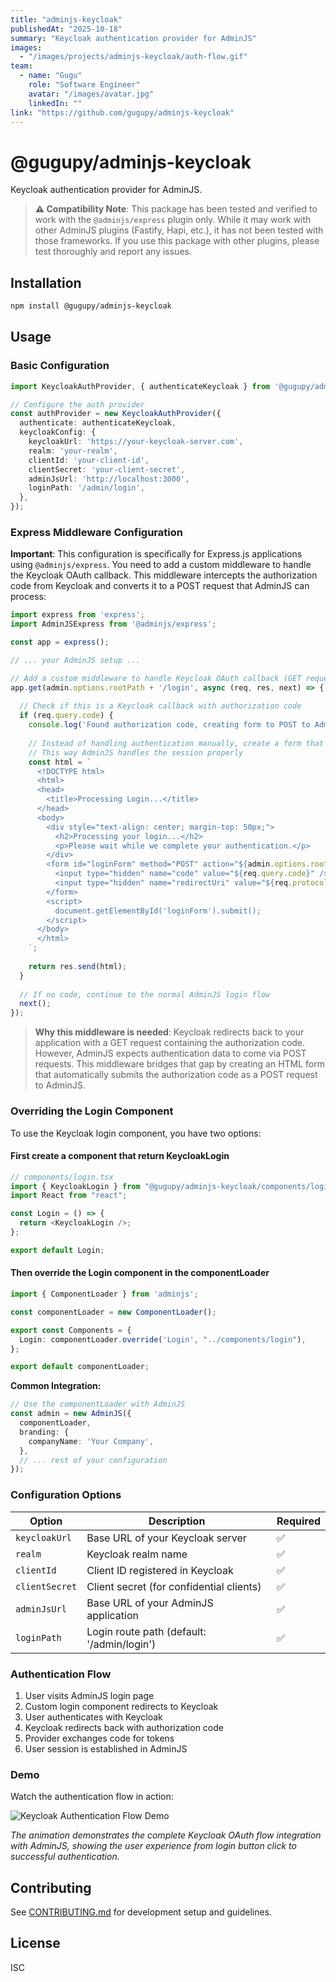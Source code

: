 ```yaml
---
title: "adminjs-keycloak"
publishedAt: "2025-10-18"
summary: "Keycloak authentication provider for AdminJS"
images:
  - "/images/projects/adminjs-keycloak/auth-flow.gif"
team:
  - name: "Gugu"
    role: "Software Engineer"
    avatar: "/images/avatar.jpg"
    linkedIn: ""
link: "https://github.com/gugupy/adminjs-keycloak"
---
```


# @gugupy/adminjs-keycloak

Keycloak authentication provider for AdminJS.

> **⚠️ Compatibility Note**: This package has been tested and verified to work with the `@adminjs/express` plugin only. While it may work with other AdminJS plugins (Fastify, Hapi, etc.), it has not been tested with those frameworks. If you use this package with other plugins, please test thoroughly and report any issues.

## Installation

```bash
npm install @gugupy/adminjs-keycloak
```

## Usage

### Basic Configuration

```typescript
import KeycloakAuthProvider, { authenticateKeycloak } from '@gugupy/adminjs-keycloak';

// Configure the auth provider
const authProvider = new KeycloakAuthProvider({
  authenticate: authenticateKeycloak,
  keycloakConfig: {
    keycloakUrl: 'https://your-keycloak-server.com',
    realm: 'your-realm',
    clientId: 'your-client-id',
    clientSecret: 'your-client-secret',
    adminJsUrl: 'http://localhost:3000',
    loginPath: '/admin/login',
  },
});
```

### Express Middleware Configuration

**Important**: This configuration is specifically for Express.js applications using `@adminjs/express`. You need to add a custom middleware to handle the Keycloak OAuth callback. This middleware intercepts the authorization code from Keycloak and converts it to a POST request that AdminJS can process:

```typescript
import express from 'express';
import AdminJSExpress from '@adminjs/express';

const app = express();

// ... your AdminJS setup ...

// Add a custom middleware to handle Keycloak OAuth callback (GET request with code)
app.get(admin.options.rootPath + '/login', async (req, res, next) => {
  
  // Check if this is a Keycloak callback with authorization code
  if (req.query.code) {
    console.log('Found authorization code, creating form to POST to AdminJS...');
    
    // Instead of handling authentication manually, create a form that POSTs to AdminJS
    // This way AdminJS handles the session properly
    const html = `
      <!DOCTYPE html>
      <html>
      <head>
        <title>Processing Login...</title>
      </head>
      <body>
        <div style="text-align: center; margin-top: 50px;">
          <h2>Processing your login...</h2>
          <p>Please wait while we complete your authentication.</p>
        </div>
        <form id="loginForm" method="POST" action="${admin.options.rootPath}/login" style="display: none;">
          <input type="hidden" name="code" value="${req.query.code}" />
          <input type="hidden" name="redirectUri" value="${req.protocol}://${req.get('host')}${admin.options.rootPath}/login" />
        </form>
        <script>
          document.getElementById('loginForm').submit();
        </script>
      </body>
      </html>
    `;
    
    return res.send(html);
  }
  
  // If no code, continue to the normal AdminJS login flow
  next();
});

```

> **Why this middleware is needed**: Keycloak redirects back to your application with a GET request containing the authorization code. However, AdminJS expects authentication data to come via POST requests. This middleware bridges that gap by creating an HTML form that automatically submits the authorization code as a POST request to AdminJS.

### Overriding the Login Component

To use the Keycloak login component, you have two options:

#### First create a component that return KeycloakLogin

```typescript
// components/login.tsx
import { KeycloakLogin } from "@gugupy/adminjs-keycloak/components/login";
import React from "react";

const Login = () => {
  return <KeycloakLogin />;
};

export default Login;
```

#### Then override the Login component in the componentLoader

```typescript
import { ComponentLoader } from 'adminjs';

const componentLoader = new ComponentLoader();

export const Components = {
  Login: componentLoader.override('Login', "../components/login"),
};

export default componentLoader;
```

**Common Integration:**

```typescript
// Use the componentLoader with AdminJS
const admin = new AdminJS({
  componentLoader,
  branding: {
    companyName: 'Your Company',
  },
  // ... rest of your configuration
});
```

### Configuration Options

| Option | Description | Required |
|--------|-------------|----------|
| `keycloakUrl` | Base URL of your Keycloak server | ✅ |
| `realm` | Keycloak realm name | ✅ |
| `clientId` | Client ID registered in Keycloak | ✅ |
| `clientSecret` | Client secret (for confidential clients) | ✅ |
| `adminJsUrl` | Base URL of your AdminJS application | ✅ |
| `loginPath` | Login route path (default: '/admin/login') | ✅ |

### Authentication Flow

1. User visits AdminJS login page
2. Custom login component redirects to Keycloak
3. User authenticates with Keycloak
4. Keycloak redirects back with authorization code
5. Provider exchanges code for tokens
6. User session is established in AdminJS

### Demo

Watch the authentication flow in action:

![Keycloak Authentication Flow Demo](/images/projects/adminjs-keycloak/auth-flow.gif)

*The animation demonstrates the complete Keycloak OAuth flow integration with AdminJS, showing the user experience from login button click to successful authentication.*

## Contributing

See [CONTRIBUTING.md](CONTRIBUTING.md) for development setup and guidelines.

## License

ISC